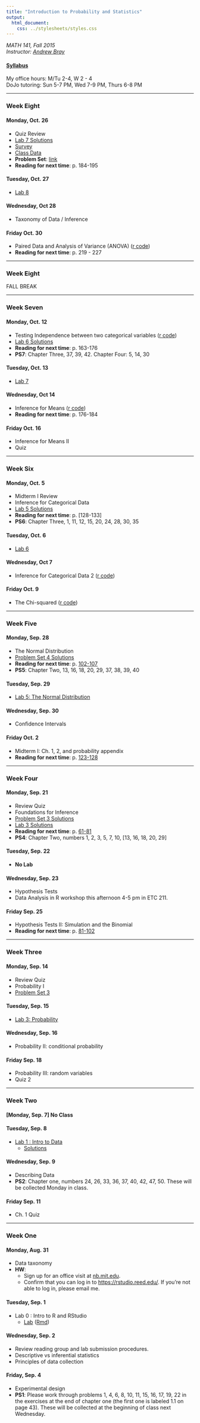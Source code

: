 ```yaml
---
title: "Introduction to Probability and Statistics"
output:
  html_document:
    css: ../stylesheets/styles.css
---
```


*MATH 141, Fall 2015*  
*Instructor: [Andrew Bray](https://andrewpbray.github.io/)*  

#### [Syllabus](syllabus.html)

My office hours: M/Tu 2-4, W 2 - 4  
DoJo tutoring: Sun 5-7 PM, Wed 7-9 PM, Thurs 6-8 PM

* * *

### Week Eight

#### Monday, Oct. 26
- Quiz Review
- [Lab 7 Solutions](labs/07-data-wrangling/lab7-key.html)
- [Survey](https://docs.google.com/a/reed.edu/forms/d/1uD1h1zTERdzKuXbRhY5D6kgZvfcaOR1DsFBU_WyBSkc/viewform)
- [Class Data](problem-sets/class-data.csv)
- **Problem Set**: [link](problem-sets/ps8.html)
- **Reading for next time**: p. 184-195

#### Tuesday, Oct. 27
- [Lab 8](labs/08-inf-for-means/inf_for_numerical_data.html)

#### Wednesday, Oct 28
- Taxonomy of Data / Inference

#### Friday Oct. 30
- Paired Data and Analysis of Variance (ANOVA) ([r code](lectures/week-09/09C-paired-data-ANOVA.R))
- **Reading for next time**: p. 219 - 227

* * *

### Week Eight

FALL BREAK

* * *

### Week Seven

#### Monday, Oct. 12
- Testing Independence between two categorical variables ([r code](lectures/week-07/07A-Xsq-ind.R))
- [Lab 6 Solutions](labs/06-inf-for-props/inf_for_categorical_data_key.html)
- **Reading for next time**: p. 163-176
- **PS7**: Chapter Three, 37, 39, 42. Chapter Four: 5, 14, 30

#### Tuesday, Oct. 13
- [Lab 7](labs/07-data-wrangling/lab7.html)

#### Wednesday, Oct 14
- Inference for Means ([r code](lectures/week-07/07B-inf-for-means.R))
- **Reading for next time**: p. 176-184

#### Friday Oct. 16
- Inference for Means II
- Quiz

* * *

### Week Six

#### Monday, Oct. 5
- Midterm I Review
- Inference for Categorical Data
- [Lab 5 Solutions](labs/05-normal-dist/normal_distribution_key.html)
- **Reading for next time**: p. [128-133]
- **PS6**: Chapter Three, 1, 11, 12, 15, 20, 24, 28, 30, 35

#### Tuesday, Oct. 6 
- [Lab 6](labs/06-inf-for-props/inf_for_categorical_data.html)

#### Wednesday, Oct 7
- Inference for Categorical Data 2 ([r code](lectures/week-06/06B-CIs-for-props.R))

#### Friday Oct. 9
- The Chi-squared ([r code](lectures/week-06/06C-Xsq.GoF.R))

* * *

### Week Five

#### Monday, Sep. 28
- The Normal Distribution
- [Problem Set 4 Solutions](problem-sets/ps4_key.pdf)
- **Reading for next time**: p. [102-107](http://nb.mit.edu/f/25391)
- **PS5**: Chapter Two, 13, 16, 18, 20, 29, 37, 38, 39, 40

#### Tuesday, Sep. 29
- [Lab 5: The Normal Distribution](labs/05-normal-dist/normal_distribution.html)

#### Wednesday, Sep. 30
- Confidence Intervals

#### Friday Oct. 2
- Midterm I: Ch. 1, 2, and probability appendix
- **Reading for next time**: p. [123-128](http://nb.mit.edu/f/25540)


* * *

### Week Four

#### Monday, Sep. 21
- Review Quiz
- Foundations for Inference
- [Problem Set 3 Solutions](problem-sets/ps3-key.pdf)
- [Lab 3 Solutions](labs/03-probability/lab3-key.html)
- **Reading for next time**: p. [61-81](http://nb.mit.edu/f/25158)
- **PS4**: Chapter Two, numbers 1, 2, 3, 5, 7, 10, [13, 16, 18, 20, 29]

#### Tuesday, Sep. 22
- **No Lab**

#### Wednesday, Sep. 23
- Hypothesis Tests
- Data Analysis in R workshop this afternoon 4-5 pm in ETC 211.

#### Friday Sep. 25
- Hypothesis Tests II: Simulation and the Binomial
- **Reading for next time**: p. [81-102](http://nb.mit.edu/f/25270)



* * *

### Week Three

#### Monday, Sep. 14
- Review Quiz
- Probability I
- [Problem Set 3](problem-sets/ps3.pdf)

#### Tuesday, Sep. 15
- [Lab 3: Probability](labs/03-probability/probability.html)

#### Wednesday, Sep. 16
- Probability II: conditional probability

#### Friday Sep. 18
- Probability III: random variables
- Quiz 2

* * *

### Week Two

#### [Monday, Sep. 7] No Class

#### Tuesday, Sep. 8
- [Lab 1 : Intro to Data](labs/02-intro_to_data/intro_to_data.html)
   - [Solutions](labs/02-intro_to_data/lab1-key.html)

#### Wednesday, Sep. 9
- Describing Data
- **PS2**: Chapter one, numbers 24, 26, 33, 36, 37, 40, 42, 47, 50. These will be
collected Monday in class.


#### Friday Sep. 11
- Ch. 1 Quiz

* * *

### Week One

#### Monday, Aug. 31
- Data taxonomy
- **HW**: 
    - Sign up for an office visit at [nb.mit.edu](http://nb.mit.edu/f/24222).
    - Confirm that you can log in to [https://rstudio.reed.edu/](https://rstudio.reed.edu/).
    If you're not able to log in, please email me.

#### Tuesday, Sep. 1
- Lab 0 : Intro to R and RStudio
    - [Lab](labs/01-intro_to_r/intro_to_r.html) ([Rmd](labs/intro_to_r/intro_to_r.Rmd))

#### Wednesday, Sep. 2
- Review reading group and lab submission procedures.
- Descriptive vs inferential statistics
- Principles of data collection

#### Friday, Sep. 4
- Experimental design
- **PS1**: Please work through problems 1, 4, 6, 8, 10, 11, 15, 16, 17, 19, 22 in the
exercises at the end of chapter one (the first one is labeled 1.1 on page 43). These
will be collected at the beginning of class next Wednesday.

